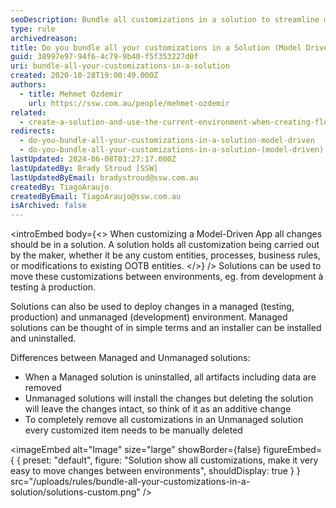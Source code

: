 ```yaml
---
seoDescription: Bundle all customizations in a solution to streamline model-driven app development and deployment, ensuring easy transfer between environments.
type: rule
archivedreason:
title: Do you bundle all your customizations in a Solution (Model Driven)?
guid: 38997e97-94f6-4c79-9b40-f5f353227d0f
uri: bundle-all-your-customizations-in-a-solution
created: 2020-10-28T19:00:49.000Z
authors:
  - title: Mehmet Ozdemir
    url: https://ssw.com.au/people/mehmet-ozdemir
related:
  - create-a-solution-and-use-the-current-environment-when-creating-flow-for-dynamics
redirects:
  - do-you-bundle-all-your-customizations-in-a-solution-model-driven
  - do-you-bundle-all-your-customizations-in-a-solution-(model-driven)
lastUpdated: 2024-06-08T03:27:17.000Z
lastUpdatedBy: Brady Stroud [SSW]
lastUpdatedByEmail: bradystroud@ssw.com.au
createdBy: TiagoAraujo
createdByEmail: TiagoAraujo@ssw.com.au
isArchived: false
---
```


<introEmbed
  body={<>
When customizing a Model-Driven App all changes should be in a solution. A solution holds all customization being carried out by the maker, whether it be any custom entities, processes, business rules, or modifications to existing OOTB entities.
  </>}
/>
Solutions can be used to move these customizations between environments, eg. from development à testing à production.

Solutions can also be used to deploy changes in a managed (testing, production) and unmanaged (development) environment. Managed solutions can be thought of in simple terms and an installer can be installed and uninstalled.

Differences between Managed and Unmanaged solutions:

* When a Managed solution is uninstalled, all artifacts including data are removed
* Unmanaged solutions will install the changes but deleting the solution will leave the changes intact, so think of it as an additive change
* To completely remove all customizations in an Unmanaged solution every customized item needs to be manually deleted


<imageEmbed
  alt="Image"
  size="large"
  showBorder={false}
  figureEmbed={ {
    preset: "default",
    figure: "Solution show all customizations, make it very easy to move changes between environments",
    shouldDisplay: true
  } }
  src="/uploads/rules/bundle-all-your-customizations-in-a-solution/solutions-custom.png"
/>
